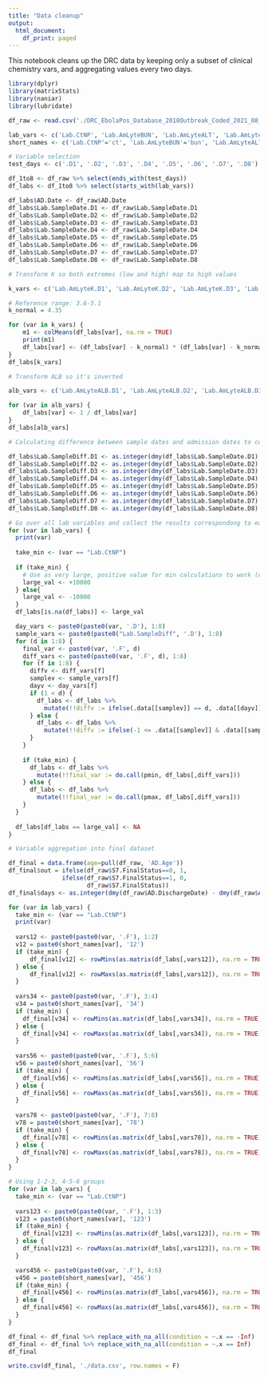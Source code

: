 ```yaml
---
title: "Data cleanup"
output:
  html_document:
    df_print: paged
---
```


This notebook cleans up the DRC data by keeping only a subset of clinical chemistry vars, and aggregating values every two days.

```r
library(dplyr)
library(matrixStats)
library(naniar)
library(lubridate)
```

```r
df_raw <- read.csv('./DRC_EbolaPos_Database_2018Outbreak_Coded_2021_08_13-numeric.csv', na.strings=c(""))
```

```r
lab_vars <- c('Lab.CtNP', 'Lab.AmLyteBUN', 'Lab.AmLyteALT', 'Lab.AmLyteAST', 'Lab.AmLyteCK', 'Lab.AmLyteALB', 'Lab.AmLyteK', 'Lab.AmLyteCRE', 'Lab.AmLyteCRP')
short_names <- c('Lab.CtNP'='ct', 'Lab.AmLyteBUN'='bun', 'Lab.AmLyteALT'='alt', 'Lab.AmLyteAST'='ast', 'Lab.AmLyteCK'='ck', 'Lab.AmLyteALB'='alb', 'Lab.AmLyteK'='k', 'Lab.AmLyteCRE'='cre', 'Lab.AmLyteCRP'='crp')
```

```r
# Variable selection
test_days <- c('.D1', '.D2', '.D3', '.D4', '.D5', '.D6', '.D7', '.D8')

df_1to8 <- df_raw %>% select(ends_with(test_days))
df_labs <- df_1to8 %>% select(starts_with(lab_vars))

df_labs$AD.Date <- df_raw$AD.Date
df_labs$Lab.SampleDate.D1 <- df_raw$Lab.SampleDate.D1
df_labs$Lab.SampleDate.D2 <- df_raw$Lab.SampleDate.D2
df_labs$Lab.SampleDate.D3 <- df_raw$Lab.SampleDate.D3
df_labs$Lab.SampleDate.D4 <- df_raw$Lab.SampleDate.D4
df_labs$Lab.SampleDate.D5 <- df_raw$Lab.SampleDate.D5
df_labs$Lab.SampleDate.D6 <- df_raw$Lab.SampleDate.D6
df_labs$Lab.SampleDate.D7 <- df_raw$Lab.SampleDate.D7
df_labs$Lab.SampleDate.D8 <- df_raw$Lab.SampleDate.D8
```

```r
# Transform K so both extremes (low and high) map to high values

k_vars <- c('Lab.AmLyteK.D1', 'Lab.AmLyteK.D2', 'Lab.AmLyteK.D3', 'Lab.AmLyteK.D4', 'Lab.AmLyteK.D5', 'Lab.AmLyteK.D6', 'Lab.AmLyteK.D7', 'Lab.AmLyteK.D8')

# Reference range: 3.6-5.1
k_normal = 4.35

for (var in k_vars) {
    m1 <- colMeans(df_labs[var], na.rm = TRUE)
    print(m1)
    df_labs[var] <- (df_labs[var] - k_normal) * (df_labs[var] - k_normal)
}
df_labs[k_vars]
```

```r
# Transform ALB so it's inverted

alb_vars <- c('Lab.AmLyteALB.D1', 'Lab.AmLyteALB.D2', 'Lab.AmLyteALB.D3', 'Lab.AmLyteALB.D4', 'Lab.AmLyteALB.D5', 'Lab.AmLyteALB.D6', 'Lab.AmLyteALB.D7', 'Lab.AmLyteALB.D8')

for (var in alb_vars) {
    df_labs[var] <- 1 / df_labs[var]
}
df_labs[alb_vars]
```

```r
# Calculating difference between sample dates and admission dates to correctly assign lab results to number of days after admission

df_labs$Lab.SampleDiff.D1 <- as.integer(dmy(df_labs$Lab.SampleDate.D1) - dmy(df_labs$AD.Date))
df_labs$Lab.SampleDiff.D2 <- as.integer(dmy(df_labs$Lab.SampleDate.D2) - dmy(df_labs$AD.Date))
df_labs$Lab.SampleDiff.D3 <- as.integer(dmy(df_labs$Lab.SampleDate.D3) - dmy(df_labs$AD.Date))
df_labs$Lab.SampleDiff.D4 <- as.integer(dmy(df_labs$Lab.SampleDate.D4) - dmy(df_labs$AD.Date))
df_labs$Lab.SampleDiff.D5 <- as.integer(dmy(df_labs$Lab.SampleDate.D5) - dmy(df_labs$AD.Date))
df_labs$Lab.SampleDiff.D6 <- as.integer(dmy(df_labs$Lab.SampleDate.D6) - dmy(df_labs$AD.Date))
df_labs$Lab.SampleDiff.D7 <- as.integer(dmy(df_labs$Lab.SampleDate.D7) - dmy(df_labs$AD.Date))
df_labs$Lab.SampleDiff.D8 <- as.integer(dmy(df_labs$Lab.SampleDate.D8) - dmy(df_labs$AD.Date))
```

```r

# Go over all lab variables and collect the results correspondong to each day after admission
for (var in lab_vars) {
  print(var)
  
  take_min <- (var == "Lab.CtNP")
  
  if (take_min) {
    # Use as very large, positive value for min calculations to work (otherwise NA always gets picked by min)
    large_val <- +10000
  } else{
    large_val <- -10000
  }
  df_labs[is.na(df_labs)] <- large_val  

  day_vars <- paste0(paste0(var, '.D'), 1:8)
  sample_vars <- paste0(paste0("Lab.SampleDiff", '.D'), 1:8)
  for (d in 1:8) {
    final_var <- paste0(var, '.F', d)
    diff_vars <- paste0(paste0(var, '.F', d), 1:8)
    for (f in 1:8) {
      diffv <- diff_vars[f]
      samplev <- sample_vars[f]
      dayv <- day_vars[f]
      if (1 < d) {
        df_labs <- df_labs %>% 
          mutate(!!diffv := ifelse(.data[[samplev]] == d, .data[[dayv]], large_val))
      } else {
        df_labs <- df_labs %>% 
          mutate(!!diffv := ifelse(-1 <= .data[[samplev]] & .data[[samplev]] <= 1, .data[[dayv]], large_val))
      }
    }
    
    if (take_min) {
      df_labs <- df_labs %>% 
        mutate(!!final_var := do.call(pmin, df_labs[,diff_vars]))        
    } else {
      df_labs <- df_labs %>% 
        mutate(!!final_var := do.call(pmax, df_labs[,diff_vars]))  
    }
  }
  
  df_labs[df_labs == large_val] <- NA  
}
```

```r
# Variable aggregation into final dataset

df_final = data.frame(age=pull(df_raw, 'AD.Age'))
df_final$out = ifelse(df_raw$S7.FinalStatus==0, 1,
               ifelse(df_raw$S7.FinalStatus==1, 0, 
                      df_raw$S7.FinalStatus))
df_final$days <- as.integer(dmy(df_raw$AD.DischargeDate) - dmy(df_raw$AD.Date))

for (var in lab_vars) {
  take_min <- (var == "Lab.CtNP")
  print(var)
  
  vars12 <- paste0(paste0(var, '.F'), 1:2)
  v12 = paste0(short_names[var], '12')
  if (take_min) {
      df_final[v12] <- rowMins(as.matrix(df_labs[,vars12]), na.rm = TRUE)
  } else {
      df_final[v12] <- rowMaxs(as.matrix(df_labs[,vars12]), na.rm = TRUE)  
  }
  
  vars34 <- paste0(paste0(var, '.F'), 3:4)
  v34 = paste0(short_names[var], '34')
  if (take_min) {
    df_final[v34] <- rowMins(as.matrix(df_labs[,vars34]), na.rm = TRUE)
  } else {
    df_final[v34] <- rowMaxs(as.matrix(df_labs[,vars34]), na.rm = TRUE)
  }
  
  vars56 <- paste0(paste0(var, '.F'), 5:6)
  v56 = paste0(short_names[var], '56')
  if (take_min) {
    df_final[v56] <- rowMins(as.matrix(df_labs[,vars56]), na.rm = TRUE)
  } else {
    df_final[v56] <- rowMaxs(as.matrix(df_labs[,vars56]), na.rm = TRUE)
  }
  
  vars78 <- paste0(paste0(var, '.F'), 7:8)
  v78 = paste0(short_names[var], '78')
  if (take_min) {
    df_final[v78] <- rowMins(as.matrix(df_labs[,vars78]), na.rm = TRUE)
  } else {
    df_final[v78] <- rowMaxs(as.matrix(df_labs[,vars78]), na.rm = TRUE)
  }  
}

# Using 1-2-3, 4-5-6 groups
for (var in lab_vars) {
  take_min <- (var == "Lab.CtNP")
  
  vars123 <- paste0(paste0(var, '.F'), 1:3)
  v123 = paste0(short_names[var], '123')
  if (take_min) {
    df_final[v123] <- rowMins(as.matrix(df_labs[,vars123]), na.rm = TRUE)
  } else {
    df_final[v123] <- rowMaxs(as.matrix(df_labs[,vars123]), na.rm = TRUE)
  }

  vars456 <- paste0(paste0(var, '.F'), 4:6)
  v456 = paste0(short_names[var], '456')
  if (take_min) {
    df_final[v456] <- rowMins(as.matrix(df_labs[,vars456]), na.rm = TRUE)
  } else {
    df_final[v456] <- rowMaxs(as.matrix(df_labs[,vars456]), na.rm = TRUE)
  }
}

df_final <- df_final %>% replace_with_na_all(condition = ~.x == -Inf)
df_final <- df_final %>% replace_with_na_all(condition = ~.x == Inf)
df_final
```


```r
write.csv(df_final, './data.csv', row.names = F)
```